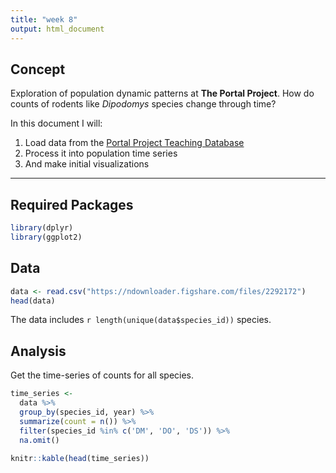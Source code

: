 ```yaml
---
title: "week 8"
output: html_document
---
```



## Concept

Exploration of population dynamic patterns at **The Portal Project**.
How do counts of rodents like *Dipodomys* species change through time?

In this document I will:

1. Load data from the [Portal Project Teaching Database](http://figshare.com/articles/Portal_Project_Teaching_Database/1314459)
2. Process it into population time series
3. And make initial visualizations

---



## Required Packages


```r
library(dplyr)
library(ggplot2)
```

## Data

```r
data <- read.csv("https://ndownloader.figshare.com/files/2292172")
head(data)
```


The data includes `r length(unique(data$species_id))` species.


## Analysis

Get the time-series of counts for all species.
          
```r
time_series <-
  data %>%
  group_by(species_id, year) %>%
  summarize(count = n()) %>%
  filter(species_id %in% c('DM', 'DO', 'DS')) %>%
  na.omit()

knitr::kable(head(time_series))
```


